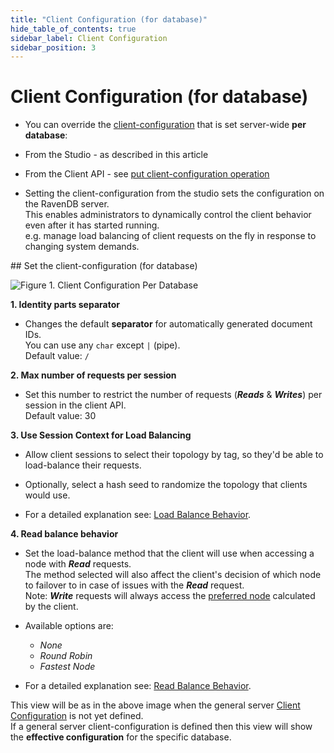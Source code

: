 ```yaml
---
title: "Client Configuration (for database)"
hide_table_of_contents: true
sidebar_label: Client Configuration
sidebar_position: 3
---
```



# Client Configuration (for database)
<Admonition type="note" title="">

* You can override the [client-configuration](../../../studio/server/client-configuration.mdx) that is set server-wide __per database__:
  
 * From the Studio - as described in this article
 * From the Client API - see [put client-configuration operation](../../../client-api/operations/server-wide/configuration/put-serverwide-client-configuration.mdx#put-client-configuration-(server-wide))

* Setting the client-configuration from the studio sets the configuration on the RavenDB server.  
  This enables administrators to dynamically control the client behavior even after it has started running.  
  e.g. manage load balancing of client requests on the fly in response to changing system demands.

</Admonition>
## Set the client-configuration (for database)

![Figure 1. Client Configuration Per Database](./assets/client-configuration-database-1.png)


**1. Identity parts separator**  

  * Changes the default **separator** for automatically generated document IDs.  
    You can use any `char` except `|` (pipe).  
    Default value: `/`  

**2. Max number of requests per session**  

  * Set this number to restrict the number of requests (***Reads*** & ***Writes***) per session in the client API.  
    Default value: 30  

**3. Use Session Context for Load Balancing**  

  * Allow client sessions to select their topology by tag, 
    so they'd be able to load-balance their requests.  
  
  * Optionally, select a hash seed to randomize the topology that clients would use.

  * For a detailed explanation see: [Load Balance Behavior](../../../client-api/configuration/load-balance/load-balance-behavior.mdx).

**4. Read balance behavior**  

  * Set the load-balance method that the client will use when accessing a node with ***Read*** requests.  
    The method selected will also affect the client's decision of which node to failover to in case of issues with the ***Read*** request.  
    Note: ***Write*** requests will always access the [preferred node](../../../client-api/configuration/load-balance/overview.mdx#the-preferred-node) calculated by the client.  

  * Available options are:  
     * _None_  
     * _Round Robin_  
     * _Fastest Node_  

  * For a detailed explanation see: [Read Balance Behavior](../../../client-api/configuration/load-balance/read-balance-behavior.mdx).  



<Admonition type="info" title="Note" id="note" href="#note">

This view will be as in the above image when the general server [Client Configuration](../../../studio/server/client-configuration.mdx) is not yet defined.  
If a general server client-configuration is defined then this view will show the __effective configuration__ for the specific database.

</Admonition>

